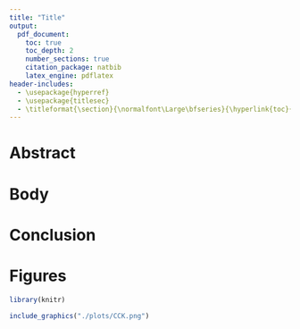 ```yaml
---
title: "Title"
output:
  pdf_document:
    toc: true
    toc_depth: 2
    number_sections: true
    citation_package: natbib
    latex_engine: pdflatex
header-includes:
  - \usepackage{hyperref}
  - \usepackage{titlesec}
  - \titleformat{\section}{\normalfont\Large\bfseries}{\hyperlink{toc}{\thesection}}{1em}{}
---
```


\newpage


# Abstract


\newpage

# Body


\newpage

# Conclusion


\newpage


# Figures

```r
library(knitr)
```
```r
include_graphics("./plots/CCK.png")
```

